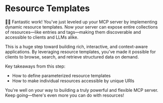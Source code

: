 # Resource Templates

<EpicVideo url="https://www.epicai.pro/workshops/day-1-setup-intro-and-tools/resource-templates~4cwge/solution" />

👨‍💼 Fantastic work! You've just leveled up your MCP server by implementing
dynamic resource templates. Now your server can expose entire collections of
resources—like entries and tags—making them discoverable and accessible to
clients and LLMs alike.

This is a huge step toward building rich, interactive, and context-aware
applications. By leveraging resource templates, you've made it possible for
clients to browse, search, and retrieve structured data on demand.

Key takeaways from this step:

- How to define parameterized resource templates
- How to make individual resources accessible by unique URIs

You're well on your way to building a truly powerful and flexible MCP server.
Keep going—there's even more you can do with resources!
